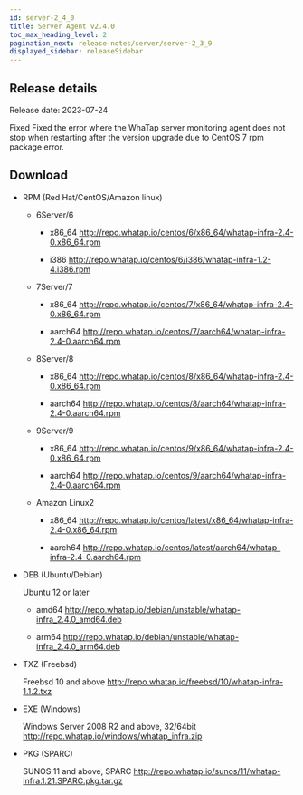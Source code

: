 ```yaml
---
id: server-2_4_0
title: Server Agent v2.4.0
toc_max_heading_level: 2
pagination_next: release-notes/server/server-2_3_9
displayed_sidebar: releaseSidebar
---
```


## Release details

Release date: 2023-07-24

<p><Status>Fixed</Status> Fixed the error where the WhaTap server monitoring agent does not stop when restarting after the version upgrade due to CentOS 7 rpm package error.</p>

## Download

- RPM (Red Hat/CentOS/Amazon linux)

  - 6Server/6

    - x86_64 http://repo.whatap.io/centos/6/x86_64/whatap-infra-2.4-0.x86_64.rpm

    - i386 http://repo.whatap.io/centos/6/i386/whatap-infra-1.2-4.i386.rpm

  - 7Server/7

    - x86_64 http://repo.whatap.io/centos/7/x86_64/whatap-infra-2.4-0.x86_64.rpm

    - aarch64 http://repo.whatap.io/centos/7/aarch64/whatap-infra-2.4-0.aarch64.rpm

  - 8Server/8

    - x86_64 http://repo.whatap.io/centos/8/x86_64/whatap-infra-2.4-0.x86_64.rpm

    - aarch64 http://repo.whatap.io/centos/8/aarch64/whatap-infra-2.4-0.aarch64.rpm

  - 9Server/9

    - x86_64 http://repo.whatap.io/centos/9/x86_64/whatap-infra-2.4-0.x86_64.rpm

    - aarch64 http://repo.whatap.io/centos/9/aarch64/whatap-infra-2.4-0.aarch64.rpm

  - Amazon Linux2

    - x86_64 http://repo.whatap.io/centos/latest/x86_64/whatap-infra-2.4-0.x86_64.rpm

    - aarch64 http://repo.whatap.io/centos/latest/aarch64/whatap-infra-2.4-0.aarch64.rpm

- DEB (Ubuntu/Debian)

  Ubuntu 12 or later

  - amd64 http://repo.whatap.io/debian/unstable/whatap-infra_2.4.0_amd64.deb

  - arm64 http://repo.whatap.io/debian/unstable/whatap-infra_2.4.0_arm64.deb

- TXZ (Freebsd)

  Freebsd 10 and above http://repo.whatap.io/freebsd/10/whatap-infra-1.1.2.txz

- EXE (Windows)

  Windows Server 2008 R2 and above, 32/64bit http://repo.whatap.io/windows/whatap_infra.zip

- PKG (SPARC)

  SUNOS 11 and above, SPARC http://repo.whatap.io/sunos/11/whatap-infra.1.21.SPARC.pkg.tar.gz
